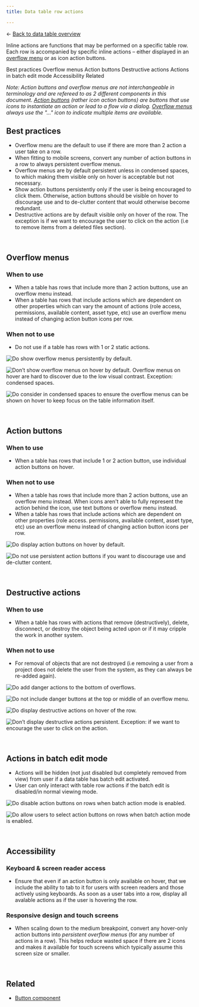 ```yaml
---
title: Data table row actions

---
```


<- [Back to data table overview](https://pages.github.ibm.com/cdai-design/pal/patterns/data-table/overview) 

<PageDescription>

Inline actions are functions that may be performed on a specific table row. Each row is accompanied by specific inline actions – either displayed in an [overflow menu](https://www.carbondesignsystem.com/components/overflow-menu/usage) or as icon action buttons.

</PageDescription>

<AnchorLinks>
  <AnchorLink>Best practices</AnchorLink>
  <AnchorLink>Overflow menus</AnchorLink>
  <AnchorLink>Action buttons</AnchorLink>
  <AnchorLink>Destructive actions</AnchorLink>
  <AnchorLink>Actions in batch edit mode</AnchorLink>
  <AnchorLink>Accessibility</AnchorLink>
  <AnchorLink>Related</AnchorLink>
</AnchorLinks>

_Note: Action buttons and overflow menus are not interchangeable in terminology and are refereed to as 2 different components in this document. [Action buttons](https://www.carbondesignsystem.com/components/button/usage) (rather icon action buttons) are buttons that use icons to instantiate an action or lead to a flow via a dialog. [Overflow menus](https://www.carbondesignsystem.com/components/overflow-menu/usage) always use the "..." icon to indicate multiple items are available._

## Best practices

- Overflow menu are the default to use if there are more than 2 action a user take on a row.
- When fitting to mobile screens, convert any number of action buttons in a row to always persistent overflow menus.
- Overflow menus are by default persistent unless in condensed spaces, to which making them visible only on hover is acceptable but not necessary.
- Show action buttons persistently only if the user is being encouraged to click them. Otherwise, action buttons should be visible on hover to discourage use and to de-clutter content that would otherwise become redundant.
- Destructive actions are by default visible only on hover of the row. The exception is if we want to encourage the user to click on the action (i.e to remove items from a deleted files section).

</br>

## Overflow menus

### When to use

- When a table has rows that include more than 2 action buttons, use an overflow menu instead.
- When a table has rows that include actions which are dependent on other properties which can vary the amount of actions (role access, permissions, available content, asset type, etc) use an overflow menu instead of changing action button icons per row.

### When not to use

- Do not use if a table has rows with 1 or 2 static actions.

<DoDontRow>
  <DoDont caption="Do show overflow menus persistently by default.">

![Do show overflow menus persistently by default.](images/row-actions_overflow1.png)

  </DoDont>
  <DoDont type="dont" caption="Don’t show overflow menus on hover by default. Overflow menus on hover are hard to discover due to the low visual contrast. Exception: condensed spaces.">

![Don’t show overflow menus on hover by default. Overflow menus on hover are hard to discover due to the low visual contrast. Exception: condensed spaces.](images/row-actions_overflow2.png)

  </DoDont>
  <DoDont caption="Do consider in condensed spaces to ensure the overflow menus can be shown on hover to keep focus on the table information itself.">

![Do consider in condensed spaces to ensure the overflow menus can be shown on hover to keep focus on the table information itself.](images/row-actions_condensed.png)

  </DoDont>
</DoDontRow>

</br>

## Action buttons

### When to use

- When a table has rows that include 1 or 2 action button, use individual action buttons on hover.

### When not to use

- When a table has rows that include more than 2 action buttons, use an overflow menu instead.
When icons aren't able to fully represent the action behind the icon, use text buttons or overflow menu instead.
- When a table has rows that include actions which are dependent on other properties (role access. permissions, available content, asset type, etc) use an overflow menu instead of changing action button icons per row.

<DoDontRow>
  <DoDont caption="Do display action buttons on hover by default.">

![Do display action buttons on hover by default.](images/row-actions_persistent1.png)

  </DoDont>
  <DoDont type="dont" caption="Do not use persistent action buttons if you want to discourage use and de-clutter content.">

![Do not use persistent action buttons if you want to discourage use and de-clutter content.](images/row-actions_persistent2.png)

  </DoDont>
</DoDontRow>

</br>

## Destructive actions

### When to use

- When a table has rows with actions that remove (destructively), delete, disconnect, or destroy the object being acted upon or if it may cripple the work in another system.

### When not to use

- For removal of objects that are not destroyed (i.e removing a user from a project does not delete the user from the system, as they can always be re-added again).


<DoDontRow>
  <DoDont caption="Do add danger actions to the bottom of overflows.">

![Do add danger actions to the bottom of overflows.](images/row-actions_destructive_last-item1.png)

  </DoDont>
  <DoDont type="dont" caption="Do not include danger buttons at the top or middle of an overflow menu.">

![Do not include danger buttons at the top or middle of an overflow menu.](images/row-actions_destructive_last-item2.png)

  </DoDont>
</DoDontRow>


<DoDontRow>
  <DoDont caption="Do display destructive actions on hover of the row.">

![Do display destructive actions on hover of the row.](images/row-actions_destructive_hover1.png)

  </DoDont>
  <DoDont type="dont" caption="Don’t display destructive actions persistent. Exception: if we want to encourage the user to click on the action.">

![Don’t display destructive actions persistent. Exception: if we want to encourage the user to click on the action.](images/row-actions_destructive_hover2.png)

  </DoDont>
</DoDontRow>

</br>

## Actions in batch edit mode

- Actions will be hidden (not just disabled but completely removed from view) from user if a data table has batch edit activated.
- User can only interact with table row actions if the batch edit is disabled/in normal viewing mode.

<DoDontRow>
  <DoDont caption="Do disable action buttons on rows when batch action mode is enabled.">

![Do disable action buttons on rows when batch action mode is enabled.](images/row-actions_batch1.png)

  </DoDont>
  <DoDont type="dont" caption="Do allow users to select action buttons on rows when batch action mode is enabled.">

![Do allow users to select action buttons on rows when batch action mode is enabled.](images/row-actions_batch2.png)

  </DoDont>
</DoDontRow>

</br>

## Accessibility

### Keyboard & screen reader access

- Ensure that even if an action button is only available on hover, that we include the ability to tab to it for users with screen readers and those actively using keyboards. As soon as a user tabs into a row, display all avalable actions as if the user is hovering the row.

### Responsive design and touch screens

- When scaling down to the medium breakpoint, convert any hover-only action buttons into _persistent overflow menus_ (for any number of actions in a row). This helps reduce wasted space if there are 2 icons and makes it available for touch screens which typically assume this screen size or smaller.

</br>

## Related

- [Button component](https://www.carbondesignsystem.com/components/button/usage)